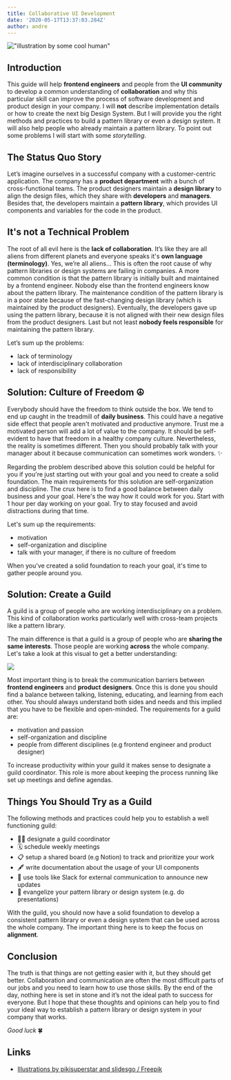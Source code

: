 ```yaml
---
title: Collaborative UI Development
date: '2020-05-17T13:37:03.284Z'
author: andre
---
```


!["illustration by some cool human"](./collaboration-illustration.png)

## Introduction

This guide will help **frontend engineers** and people from the **UI community**
to develop a common understanding of **collaboration** and why this particular
skill can improve the process of software development and product design in your
company. I will **not** describe implementation details or how to create the
next big Design System. But I will provide you the right methods and practices
to build a pattern library or even a design system. It will also help people who
already maintain a pattern library. To point out some problems I will start with
some _storytelling_.

## The Status Quo Story

Let’s imagine ourselves in a successful company with a customer-centric
application. The company has a **product department** with a bunch of
cross-functional teams. The product designers maintain a **design library** to
align the design files, which they share with **developers** and **managers**.
Besides that, the developers maintain a **pattern library**, which provides UI
components and variables for the code in the product.

## It's not a Technical Problem

The root of all evil here is the **lack of collaboration**. It’s like they are
all aliens from different planets and everyone speaks it's **own language
(terminology)**. Yes, we’re all aliens… This is often the root cause of why
pattern libraries or design systems are failing in companies. A more common
condition is that the pattern library is initially built and maintained by a
frontend engineer. Nobody else than the frontend engineers know about the
pattern library. The maintenance condition of the pattern library is in a poor
state because of the fast-changing design library (which is maintained by the
product designers). Eventually, the developers gave up using the pattern
library, because it is not aligned with their new design files from the product
designers. Last but not least **nobody feels responsible** for maintaining the
pattern library.

Let’s sum up the problems:

- lack of terminology
- lack of interdisciplinary collaboration
- lack of responsibility

## Solution: Culture of Freedom ☮️

Everybody should have the freedom to think outside the box. We tend to end up
caught in the treadmill of **daily business**. This could have a negative side
effect that people aren't motivated and productive anymore. Trust me a motivated
person will add a lot of value to the company. It should be self-evident to have
that freedom in a healthy company culture. Nevertheless, the reality is sometimes
different. Then you should probably talk with your manager about it because
communication can sometimes work wonders. ✨

Regarding the problem described above this solution could be helpful for you if
you're just starting out with your goal and you need to create a solid
foundation. The main requirements for this solution are self-organization and
discipline. The crux here is to find a good balance between daily business and
your goal. Here's the way how it could work for you. Start with 1 hour per day
working on your goal. Try to stay focused and avoid distractions during that
time.

Let's sum up the requirements:

- motivation
- self-organization and discipline
- talk with your manager, if there is no culture of freedom

When you've created a solid foundation to reach your goal, it's time to gather
people around you.

## Solution: Create a Guild

A guild is a group of people who are working interdisciplinary on a problem.
This kind of collaboration works particularly well with cross-team projects like
a pattern library.

The main difference is that a guild is a group of people who are **sharing the
same interests**. Those people are working **across** the whole company. Let's
take a look at this visual to get a better understanding:

![](./guild-illustration.png)

Most important thing is to break the communication barriers between **frontend
engineers** and **product designers**. Once this is done you should find a
balance between talking, listening, educating, and learning from each other. You
should always understand both sides and needs and this implied that you have to
be flexible and open-minded. The requirements for a guild are:

- motivation and passion
- self-organization and discipline
- people from different disciplines (e.g frontend engineer and product designer)

To increase productivity within your guild it makes sense to designate a guild
coordinator. This role is more about keeping the process running like set up
meetings and define agendas.

## Things You Should Try as a Guild

The following methods and practices could help you to establish a well
functioning guild:

- 🧙‍♀️ designate a guild coordinator
- 🗓 schedule weekly meetings
- 📋 setup a shared board (e.g Notion) to track and prioritize your work
- 🖋 write documentation about the usage of your UI components
- 📣 use tools like Slack for external communication to announce new updates
- 🌱 evangelize your pattern library or design system (e.g. do presentations)

With the guild, you should now have a solid foundation to develop a consistent
pattern library or even a design system that can be used across the whole
company. The important thing here is to keep the focus on **alignment**.

## Conclusion

The truth is that things are not getting easier with it, but they should get
better. Collaboration and communication are often the most difficult parts of
our jobs and you need to learn how to use those skills. By the end of the day,
nothing here is set in stone and it’s not the ideal path to success for
everyone. But I hope that these thoughts and opinions can help you to find your
ideal way to establish a pattern library or design system in your company that
works.

_Good luck_ 🍀

## Links

- [Illustrations by pikisuperstar and slidesgo / Freepik](http://www.freepik.com)
